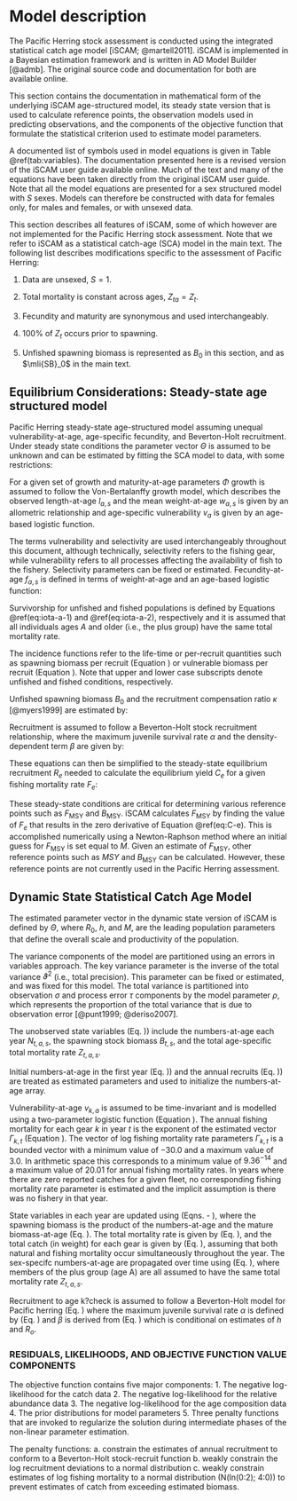 # Model description

The Pacific Herring stock assessment is conducted using the integrated statistical catch age model [iSCAM; @martell2011]. 
iSCAM is implemented in a Bayesian estimation framework and is written in AD Model Builder [@admb].
The original source code and documentation for both are available online. 

This section contains the documentation in mathematical form of the underlying iSCAM
age-structured model, its steady state version that is used to calculate reference points, the
observation models used in predicting observations, and the components of the objective
function that formulate the statistical criterion used to estimate model parameters.

A documented list of symbols used in model equations is given in Table \@ref(tab:variables). 
The documentation presented here is a revised version of the iSCAM user guide available online. 
Much of the text and many of the equations have been taken directly from the original iSCAM user guide.
Note that all the model equations are presented for a sex structured model with $S$ sexes.
Models can therefore be constructed with data for females only, for males and females, or with unsexed data.

This section describes all features of iSCAM, some of which however are not implemented for the Pacific Herring stock assessment.
Note that we refer to iSCAM as a statistical catch-age (SCA) model in the main text.
The following list describes modifications specific to the assessment of Pacific Herring:
  
1. Data are unsexed, $S = 1$.

2. Total mortality is constant across ages, $Z_{ta} = Z_t$.

3. Fecundity and maturity are synonymous and used interchangeably.

4. 100% of $Z_t$ occurs prior to spawning.

5. Unfished spawning biomass is represented as $B_0$ in this section, and as $\mli{SB}_0$ in
the main text.

## Equilibrium Considerations: Steady-state age structured model

Pacific Herring steady-state age-structured model assuming
unequal vulnerability-at-age,
age-specific fecundity, and
Beverton-Holt recruitment. 
Under steady state conditions the parameter vector 
$\Theta$ is assumed to be unknown and can be estimated by fitting the SCA model to 
data, with some restrictions:
  
\begin{equation}\label{eq:Theta-steady}
\Theta = \left(R_0,\,h,\,M\right);\quad R_0 > 0,\, 0.2 \leq h < 1.0,\, M > 0.
\end{equation}

For a given set of growth and maturity-at-age parameters $\Phi$ growth is assumed to follow the Von-Bertalanffy growth model, which describes the observed length-at-age $l_{a,s}$ and the mean weight-at-age $w_{a,s}$ is given by an allometric relationship and age-specific vulnerability $v_a$ is given by an age-based logistic function.

\begin{equation}\label{eq:Phi}
\Phi = \left(l_{\infty,s},\,\acute{k}_s,\,t_{0,s},\,\acute{a}_s,\,
             \acute{b}_s,\,\dot{a}_s,\,\dot{\gamma}_s,\,\hat{a}_k,\,\hat{\gamma}_k\right)
\end{equation}

\begin{equation}\label{eq:l-as}
l_{a,s} = l\left(1-e^{\left(-k_s\left(a-t_{0,s}\right)\right)}\right)
\end{equation}

\begin{equation}\label{eq:w-as}
w_{a,s} = \acute{a}_s\left(l_{a,s}\right)^{\acute{b}_s}
\end{equation}

\begin{equation}\label{eq:v-a}
v_a = \left(1+e^{\left(\frac{-\left(\hat{a}-a\right)}{\hat{\gamma}}\right)}\right)^{-1}
\end{equation}

The terms vulnerability and selectivity are used interchangeably throughout this document, although technically,
selectivity refers to the fishing gear, while
vulnerability refers to all processes affecting the availability of fish to the fishery.
Selectivity parameters can be fixed or estimated. Fecundity-at-age $f_{a,s}$ is defined in terms of weight-at-age and an age-based logistic function: 
  
  \begin{equation}\label{eq:f-as}
f_{a,s}=w_{a,s}\left(1+e^{\left(\frac{-\left(\dot{a}_s-a_s\right)}
                                 {\dot{\gamma}_s}\right)}\right)^{-1}
\end{equation}

Survivorship for unfished and fished populations is 
defined by Equations \@ref(eq:iota-a-1) and \@ref(eq:iota-a-2), 
respectively and it is assumed that all individuals ages $A$ and 
older (i.e., the plus group) have the same total mortality rate.

\begin{equation}\label{eq:iota-a-1}
\iota_a = \begin{cases}
\frac{1}{S}, & a=1\\
\iota_{a-1}e^{-M}, & 1<a<A\\
\frac{\iota_{a-1}}{\left(1-e^{-M}\right)}, & a=A\\
\end{cases}
\end{equation}

\begin{equation}\label{eq:iota-a-2}
\iota_a = \begin{cases}
\frac{1}{S}, & a=1\\
\hat{\iota}_{a-1,s}e^{-M-F_ev_{a-1,s}}, & 1<a<A\\
\frac{\hat{\iota}_{a-1,s}e^{-M-F_ev_{a-1,s}}}{1-e^{-M-F_e v_{a,s}}}, & a=A\\
\end{cases}
\end{equation}

The incidence functions refer to the life-time or per-recruit quantities such as spawning biomass per recruit (Equation \ref{eq:phi-E}) or vulnerable biomass per recruit (Equation \ref{eq:phi-B}).
Note that upper and lower case subscripts denote unfished and fished conditions, respectively.

\begin{equation}\label{eq:phi-E}
\phi_E = \sum_{s=1}^S\sum_{a=1}^\infty \iota_a f_{a,s}
\end{equation}

\begin{equation}\label{eq:phi-e}
\phi_e = \sum_{s=1}^S\sum_{a=1}^\infty \hat{\iota}_{a,s} f_{a,s}
\end{equation}

\begin{equation}\label{eq:phi-B}
\phi_B = \sum_{s=1}^S\sum_{a=1}^\infty \iota_a w_{a,s} v_{a,s}
\end{equation}

\begin{equation}\label{eq:phi-b}
\phi_b = \sum_{s=1}^S\sum_{a=1}^\infty \hat{\iota}_{a,s} w_{a,s} v_{a,s}
\end{equation}

\begin{equation}\label{eq:phi-q}
\phi_q = \sum_{s=1}^S\sum_{a=1}^\infty
\frac{\hat{\iota}_{a,s} w_{a,s} v_{a,s}}{M+F_ev_{a,s}}
\left(1-e^{\left(-M-F_ev_{a,s}\right)}\right)
\end{equation}

Unfished spawning biomass $B_0$ and the recruitment 
compensation ratio $\kappa$ [@myers1999] are estimated by:
  
  \begin{equation}\label{eq:B-0}
B_0 = R_0\phi_B
\end{equation}

\begin{equation}\label{eq:kappa}
\kappa=\frac{4h}{1-h}
\end{equation}

Recruitment is assumed to follow a Beverton-Holt 
stock recruitment relationship,
where the maximum juvenile survival rate $\alpha$ 
  and the density-dependent term $\beta$ are given by:
  
  \begin{equation}\label{eq:Alpha}
\alpha = \frac{\kappa}{\phi_E}  
\end{equation}

\begin{equation}\label{eq:beta}
\beta=\frac{\kappa-1}{R_0\phi_E}
\end{equation}

These equations can then be simplified to the
steady-state equilibrium recruitment $R_e$ needed to calculate 
the equilibrium yield $C_e$ for a given fishing mortality rate $F_e$:
  <!-- SH - write something about phi_q? -->
  
  \begin{equation}\label{eq:R-e}
R_e = R_0 \frac{\kappa-\frac{\phi_E}{\phi_e}}{\kappa-1}  
\end{equation}

\begin{equation}\label{eq:C-e}
C_e = F_e R_e \phi_q
\end{equation}

These steady-state conditions are critical for 
determining various reference points such as
$F_\text{MSY}$ and $B_\text{MSY}$. iSCAM calculates 
$F_\text{MSY}$ by finding the value of 
$F_e$ that results in the zero derivative of Equation \@ref(eq:C-e).
This is accomplished numerically using a Newton-Raphson method 
where an initial guess for
$F_\text{MSY}$ is set equal to $M$. 
Given an estimate of $F_\text{MSY}$, other reference points such as $MSY$ and
$B_\text{MSY}$ can be calculated. However, these reference points 
are not currently used in the Pacific Herring assessment.

## Dynamic State Statistical Catch Age Model

The estimated parameter vector in the 
dynamic state version of iSCAM is defined by $\Theta$,
where $R_0$, $h$, and $M$, are the leading population 
parameters that define the overall scale and 
productivity of the population. 

\begin{equation}\label{eq:Theta-catch}
\Theta = \left(R_0,\,h,\,M,\,\overline{R},\,\overline{R}_{\mli{init}},\,\vartheta^2,\,\rho,\,
               \Gamma_{k,t},\,\{\omega_t\}_{\acute{t}=1-A}^{\acute{t}=T},\,
               \{\omega_{\mli{init},t}\}_{t=\acute{t}-A}^{t=\acute{t}-1}\right)
\end{equation}

The variance components of the model are partitioned using an errors in variables approach. 
The key variance parameter is the inverse of the total variance $\vartheta^2$ (i.e., total precision).
This parameter can be fixed or estimated, and was fixed for this model.
The total variance is partitioned into observation $\sigma$ and process error $\tau$ components by the model parameter $\rho$,
which represents the proportion of the total variance that is due to observation error [@punt1999; @deriso2007].

\begin{equation}\label{eq:sigma}
\sigma = \sqrt{\rho}\vartheta
\end{equation}

\begin{equation}\label{eq:tau}
\tau = \sqrt{\left(1-\rho\right)}\vartheta  
\end{equation}

The unobserved state variables (Eq. \ref{eq:N-tas-unobs})) 
include the numbers-at-age each year $N_{t,a,s}$,
the spawning stock biomass $B_{t,s}$, 
and the total age-specific total mortality rate $Z_{t,a,s}$.

\begin{equation}\label{eq:N-tas-unobs}
N_{t,a,s},\,\, SB_{t,s},\,\, B_{t,s},\,\, Z_{t,a,s}
\end{equation}

Initial numbers-at-age in the first year (Eq. \ref{eq:N-tas-init-1})) and the annual recruits
(Eq. \ref{eq:N-tas-init-2})) are treated as estimated parameters and used to initialize the numbers-at-age
array.
\begin{equation}\label{eq:N-tas-init-1}
N_{t,a,s} = \frac{1}{S}\overline{R}_\mli{init}e^{\omega_{\mli{init},t}}e^{-M\left(a-1\right)};\,\,\,\,\left(\acute{t}-A\right) < t < 1;\,\, 2 \leq a \leq A
\end{equation}

\begin{equation}\label{eq:N-tas-init-2}
N_{t,a,s} = \frac{1}{S}\bar{R}e^{\omega_{t}};
\,\,\,\,1 \leq t \leq T;\,\, a = 1.  
\end{equation}

Vulnerability-at-age $v_{k,a}$ is assumed to be time-invariant and is modelled using a two-parameter logistic function (Equation \ref{eq:v-ka}).
The annual fishing mortality for each gear $k$ in year $t$ is the exponent of the estimated vector $\Gamma_{k,t}$ (Equation \ref{eq:F-kt}).
The vector of log fishing mortality rate parameters $\Gamma_{k,t}$ is a bounded vector with a 
minimum value of $-30.0$ and a maximum value of $3.0$.
In arithmetic space this corresponds to a
minimum value of $9.36^{-14}$ and a maximum value of $20.01$ for annual fishing mortality rates.
In years where there are zero reported catches for a given fleet,
no corresponding fishing mortality rate parameter is estimated and the implicit assumption is there was no fishery in that year.

\begin{equation}\label{eq:v-ka}
v_{k,a} = \frac{1}{1+e^{-\frac{\left(a - \hat{a}_k\right)}{\hat{\gamma}_k}}}  
\end{equation}

\begin{equation}\label{eq:F-kt}
F_{k,t} = e^{\Gamma_{k,t}}
\end{equation}

State variables in each year are updated using 
(Eqns. \ref{eq:B-ts-state} - \ref{eq:N-tas-state}), 
where the spawning biomass is the product of the 
numbers-at-age and the mature biomass-at-age 
(Eq. \ref{eq:B-ts-state}). The total mortality rate 
is given by (Eq. \ref{eq:Z-tas-state}), and the total 
catch (in weight) for each gear is given by (Eq. \ref{eq:C-kt}), 
assuming that both natural and fishing mortality 
occur simultaneously throughout the year. The sex-specifc 
numbers-at-age are propagated over time using 
(Eq. \ref{eq:N-tas-state}), where members of the plus group
(age A) are all assumed to have the same total mortality 
rate $Z_{t,a,s}$. 

\begin{equation}\label{eq:B-ts-state}
\mli{B}_{t,s} = \sum_a N_{t,a,s}f_{a,s}
\end{equation}

\begin{equation}\label{eq:Z-tas-state}
Z_{t,a,s} = M+\sum_k F_{k,t} v_{k,t,a,s}
\end{equation}

\begin{equation}\label{eq:C-kt}
\hat{C}_{k,t} = \sum_s \sum_a \frac {N_{t,a,s}w_{a,s}F_{k,t}
v_{k,t,a,s} \left( 1-{e^{-Z_{t,a,s}}} \right) }{Z_{t,a,s}}^{\eta_t}
\end{equation}

\begin{equation}\label{eq:N-tas-state}
N_{t,a,s} = \begin{cases}
\frac{\alpha E_{t-1}}{1+\beta E_{t-1}} e^{\left(\omega_t-0.5\tau^2\right)}, & a=1\\
N_{t-1,a-1,s} e^{\left(-Z_{t-1,a-1,s}\right)}, & 1<a<A\\
N_{t-1,a,s} e^{\left(-Z_{t-1,a,s}\right)}, & a=A\\
\end{cases}
\end{equation}

Recruitment to age k?check is assumed 
to follow a Beverton-Holt model for Pacific herring 
(Eq. \ref{eq:R-t}) where the maximum juvenile survival 
rate $\alpha$ is defined by (Eq. \ref{eq:Alpha}) and 
$\beta$ is derived from (Eq. \ref{eq:beta}) 
which is conditional on estimates of $h$ and $R_{o}$.

\begin{equation}\label{eq:R-t}
R_t = \frac{\alpha B_{t-k}}{1+\beta B_{t-k}}e^{\delta_{t}-0.5\tau^2}
\end{equation}

\begin{table}[ht]
\centering
\caption{\label{tab:variables}Description of symbols and constants in the
  Pacific Herring statistical catch-age model.}
\begin{tabular}{lll}
\toprule
\bf{Symbol} & \bf{Value} & \bf{Description}\\
\midrule
\multicolumn{3}{l}{\textbf{Indices}}\\
$s$ & & Index for sex\\
$a$ & & Index for age\\
$t$ & & Index for year\\
$k$ & & Index for gear\\
\multicolumn{3}{l}{\textbf{Model dimensions}}\\
$S$ & $`r major_models[[1]]$dat$num.sex`$ & Number of sexes\\
$\acute{a},\,A$ & $`r major_models[[1]]$dat$start.age`$, $`r major_models[[1]]$dat$end.age`$ & Youngest and oldest age class ($A$ is a plus group)\\
$\acute{t},\,T$ & $`r major_models[[1]]$dat$start.yr`$, $`r major_models[[1]]$dat$end.yr`$ & First and last year of catch data\\
$K$ & $`r major_models[[1]]$dat$num.gears`$ & Number of gears including survey gears\\
\multicolumn{3}{l}{\textbf{Observations (data)}}\\
$C_{k,t}$ & & Catch in weight for gear $k$ in year $t$\\
$I_{k,t}$ & & Relative abundance index for gear $k$ in year $t$\\
\multicolumn{3}{l}{\textbf{Estimated parameters}}\\
$R_0$ & & Age-$\acute{a}$ recruits in unfished conditions\\
$h$ & & Steepness of the stock-recruitment relationship\\
$\bar{R}$ & & Average age-$\acute{a}$ recruitment from year $\acute{t}$ to $T$\\
$\bar{R}_\mli{init}$ & & Average age-$\acute{a}$ recruitment in year $\acute{t}-1$\\
$M_s$ & & Instantaneous natural mortality rate\\
$\hat{a}_k$ & & Selectivity parameter for gear $k$\\
$\hat{\gamma}_k$ & & Selectivity parameter for gear $k$\\
$\Gamma_{k,t}$ & & Logarithm of the instantaneous fishing mortality for gear $k$ in year $t$\\
$\omega_t$ & & Age-$\acute{a}$ deviates from $\bar{R}$ for years $\acute{t}$ to $T$\\
$\omega_{\mli{init},t}$ & & Age-$\acute{a}$ deviates from $\bar{R}_\mli{init}$ in year $\acute{t}$\\
$q_k$ & & Catchability parameter for survey $k$\\
$\rho$ & & Fraction of the total variance associated with observation error\\
$\vartheta^2$ & & Total precision (inverse of variance) of the total error\\
\multicolumn{3}{l}{\textbf{Standard deviations}}\\
$\sigma$ & & Standard deviation for observation errors in survey index\\
$\tau$ & & Standard deviation in process errors (recruitment deviations)\\
$\sigma_{C,k}$ & & Standard deviation in observed catch for gear $k$\\
\multicolumn{3}{l}{\textbf{Residuals}}\\
$\delta_t$ & & Recruitment residual in year $t$\\
$\eta_t$ & & Residual error in predicted catch in year $t$\\
\multicolumn{3}{l}{\textbf{Fixed growth and maturity parameters}}\\
$l_{\infty,s}$ & & Asymptotic length in millimetres for sex $s$\\
$\acute{k}_s$ & & Brody growth coefficient for sex $s$\\
$t_{0,s}$ & & Theoretical age at zero length for sex $s$\\
$\acute{a}_s$ & & Scalar in length-weight allometry for sex $s$\\
$\acute{b}_s$ & & Power parameter in length-weight allometry for sex $s$\\
$\dot{a}_s$ & & Age at 50\% maturity for sex $s$\\
$\dot{\gamma}_s$ & & Standard deviation at 50\% maturity for sex $s$\\
\bottomrule
\end{tabular}
\end{table}

### RESIDUALS, LIKELIHOODS, AND OBJECTIVE FUNCTION VALUE COMPONENTS

The objective function contains five major components:
1. The negative log-likelihood for the catch data
2. The negative log-likelihood for the relative abundance data
3. The negative log-likelihood for the age composition data
4. The prior distributions for model parameters
5. Three penalty functions that are invoked to regularize the solution during intermediate
phases of the non-linear parameter estimation. 

The penalty functions:
a. constrain the estimates of annual recruitment to conform to a Beverton-Holt stock-recruit
function
b. weakly constrain the log recruitment deviations to a normal distribution
c. weakly constrain estimates of log fishing mortality to a normal distribution
(N(ln(0:2); 4:0)) to prevent estimates of catch from exceeding estimated biomass.
